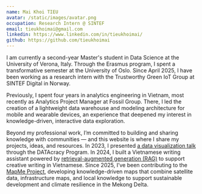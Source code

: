 ```yaml
---
name: Mai Khoi TIEU
avatar: /static/images/avatar.png
occupation: Research Intern @ SINTEF
email: tieukhoimai@gmail.com
linkedin: https://www.linkedin.com/in/tieukhoimai/
github: https://github.com/tieukhoimai
---
```


I am currently a second-year Master's student in Data Science at the University of Verona, Italy. Through the Erasmus program, I spent a transformative semester at the University of Oslo. Since April 2025, I have been working as a research intern with the Trustworthy Green IoT Group at SINTEF Digital in Norway.

Previously, I spent four years in analytics engineering in Vietnam, most recently as Analytics Project Manager at Fossil Group. There, I led the creation of a lightweight data warehouse and modeling architecture for mobile and wearable devices, an experience that deepened my interest in knowledge-driven, interactive data exploration.

Beyond my professional work, I’m committed to building and sharing knowledge with communities — and this website is where I share my projects, ideas, and resources. In 2023, I presented [a data visualization talk](https://www.dtacracy.org/recap-talk-6-data-visualization-storytelling/) through the DATAcracy Program. In 2024, I built a Vietnamese writing assistant powered by [retrieval-augmented generation (RAG)](https://tieukhoimai.me/series/retrieval-augmented-generation-rag) to support creative writing in Vietnamese. Since 2025, I’ve been contributing to the [MapMe Project](https://mapme.asia/), developing knowledge-driven maps that combine satellite data, infrastructure maps, and local knowledge to support sustainable development and climate resilience in the Mekong Delta.
